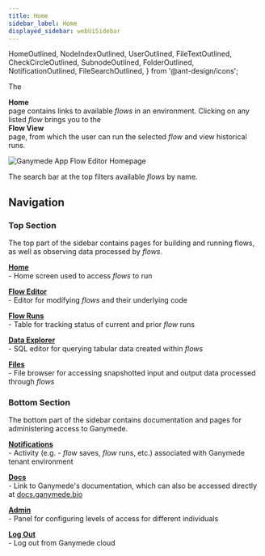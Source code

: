 ```yaml
---
title: Home
sidebar_label: Home
displayed_sidebar: webUiSidebar
---
```


  HomeOutlined,
  NodeIndexOutlined,
  UserOutlined,
  FileTextOutlined,
  CheckCircleOutlined,
  SubnodeOutlined,
  FolderOutlined,
  NotificationOutlined,
  FileSearchOutlined,
} from '@ant-design/icons';

The <div className="button border_button"><HomeOutlined /> **Home**</div> page contains links to available _flows_ in an environment.  Clicking on any listed _flow_ brings you to the <div className="button border_button"><HomeOutlined /> **Flow View**</div> page, from which the user can run the selected _flow_ and view historical runs.

![Ganymede App Flow Editor Homepage](https://ganymede-bio.mo.cloudinary.net/apiServer/HomeScreen_20221220.png)

The search bar at the top filters available _flows_ by name.

## Navigation

### Top Section

The top part of the sidebar contains pages for building and running flows, as well as observing data processed by _flows_.

[<div className="button border_button"><HomeOutlined /> **Home**</div>](./Home.mdx) - Home screen used to access _flows_ to run

[<div className="button border_button"><NodeIndexOutlined /> **Flow Editor**</div>](./FlowEditor.mdx) - Editor for modifying _flows_ and their underlying code

[<div className="button border_button"><CheckCircleOutlined /> **Flow Runs**</div>](./FlowRuns.mdx) - Table for tracking status of current and prior _flow_ runs

[<div className="button border_button"><FileSearchOutlined /> **Data Explorer**</div>](./DataExplorer.md) - SQL editor for querying tabular data created within _flows_

[<div className="button border_button"><FolderOutlined /> **Files**</div>](./Files.md) - File browser for accessing snapshotted input and output data processed through _flows_

### Bottom Section

The bottom part of the sidebar contains documentation and pages for administering access to Ganymede.

[<div className="button border_button"><NotificationOutlined /> **Notifications**</div>](./Notifications.mdx) - Activity (e.g. - _flow_ saves, _flow_ runs, etc.) associated with Ganymede tenant environment

[<div className="button border_button"><FileTextOutlined /> **Docs**</div>](https://docs.ganymede.bio) - Link to Ganymede's documentation, which can also be accessed directly at [docs.ganymede.bio](https://docs.ganymede.bio/) 

[<div className="button border_button"><SubnodeOutlined /> **Admin**</div>](./AdminControls.md) - Panel for configuring levels of access for different individuals

[<div className="button border_button"><UserOutlined /> **Log Out**</div>](https://www.ganymede.bio) - Log out from Ganymede cloud
